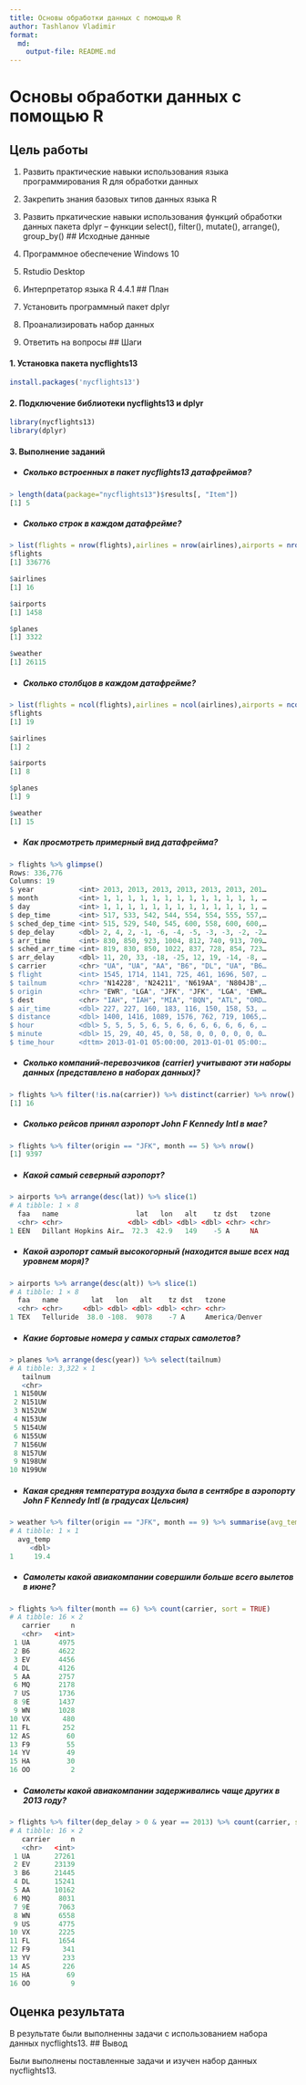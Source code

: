 ```yaml
---
title: Основы обработки данных с помощью R
author: Tashlanov Vladimir
format:
  md:
    output-file: README.md
---
```

# Основы обработки данных с помощью R

## Цель работы

1. Развить практические навыки использования языка программирования R для обработки данных 
2. Закрепить знания базовых типов данных языка R 
3. Развить пркатические навыки использования функций обработки данных пакета dplyr – функции select(), filter(), mutate(), arrange(), group_by()
## Исходные данные

1. Программное обеспечение Windows 10
2. Rstudio Desktop
3. Интерпретатор языка R 4.4.1
## План

1. Установить программный пакет dplyr
2. Проанализировать набор данных
3. Ответить на вопросы
## Шаги

#### 1. Установка пакета nycflights13
```r
install.packages('nycflights13')
```
#### 2. Подключение библиотеки nycflights13 и dplyr
```r
library(nycflights13)
library(dplyr)
```
#### 3. Выполнение заданий

* ##### Сколько встроенных в пакет nycflights13 датафреймов?
```r
> length(data(package="nycflights13")$results[, "Item"])
[1] 5
```
* ##### Сколько строк в каждом датафрейме?
```r
> list(flights = nrow(flights),airlines = nrow(airlines),airports = nrow(airports),planes = nrow(planes),weather = nrow(weather))
$flights
[1] 336776

$airlines
[1] 16

$airports
[1] 1458

$planes
[1] 3322

$weather
[1] 26115
```
* ##### Сколько столбцов в каждом датафрейме?
```r
> list(flights = ncol(flights),airlines = ncol(airlines),airports = ncol(airports),planes = ncol(planes),weather = ncol(weather))
$flights
[1] 19

$airlines
[1] 2

$airports
[1] 8

$planes
[1] 9

$weather
[1] 15
```
* ##### Как просмотреть примерный вид датафрейма?
```r
> flights %>% glimpse()
Rows: 336,776
Columns: 19
$ year           <int> 2013, 2013, 2013, 2013, 2013, 2013, 201…
$ month          <int> 1, 1, 1, 1, 1, 1, 1, 1, 1, 1, 1, 1, 1, …
$ day            <int> 1, 1, 1, 1, 1, 1, 1, 1, 1, 1, 1, 1, 1, …
$ dep_time       <int> 517, 533, 542, 544, 554, 554, 555, 557,…
$ sched_dep_time <int> 515, 529, 540, 545, 600, 558, 600, 600,…
$ dep_delay      <dbl> 2, 4, 2, -1, -6, -4, -5, -3, -3, -2, -2…
$ arr_time       <int> 830, 850, 923, 1004, 812, 740, 913, 709…
$ sched_arr_time <int> 819, 830, 850, 1022, 837, 728, 854, 723…
$ arr_delay      <dbl> 11, 20, 33, -18, -25, 12, 19, -14, -8, …
$ carrier        <chr> "UA", "UA", "AA", "B6", "DL", "UA", "B6…
$ flight         <int> 1545, 1714, 1141, 725, 461, 1696, 507, …
$ tailnum        <chr> "N14228", "N24211", "N619AA", "N804JB",…
$ origin         <chr> "EWR", "LGA", "JFK", "JFK", "LGA", "EWR…
$ dest           <chr> "IAH", "IAH", "MIA", "BQN", "ATL", "ORD…
$ air_time       <dbl> 227, 227, 160, 183, 116, 150, 158, 53, …
$ distance       <dbl> 1400, 1416, 1089, 1576, 762, 719, 1065,…
$ hour           <dbl> 5, 5, 5, 5, 6, 5, 6, 6, 6, 6, 6, 6, 6, …
$ minute         <dbl> 15, 29, 40, 45, 0, 58, 0, 0, 0, 0, 0, 0…
$ time_hour      <dttm> 2013-01-01 05:00:00, 2013-01-01 05:00:…
```
* ##### Сколько компаний-перевозчиков (carrier) учитывают эти наборы данных (представлено в наборах данных)?
```r
> flights %>% filter(!is.na(carrier)) %>% distinct(carrier) %>% nrow()
[1] 16
```
* ##### Сколько рейсов принял аэропорт John F Kennedy Intl в мае?
```r
> flights %>% filter(origin == "JFK", month == 5) %>% nrow()
[1] 9397
```
* ##### Какой самый северный аэропорт?
```r
> airports %>% arrange(desc(lat)) %>% slice(1)
# A tibble: 1 × 8
  faa   name                   lat   lon   alt    tz dst   tzone
  <chr> <chr>                <dbl> <dbl> <dbl> <dbl> <chr> <chr>
1 EEN   Dillant Hopkins Air…  72.3  42.9   149    -5 A     NA
```
* ##### Какой аэропорт самый высокогорный (находится выше всех над уровнем моря)?
```r
> airports %>% arrange(desc(alt)) %>% slice(1)
# A tibble: 1 × 8
  faa   name        lat   lon   alt    tz dst   tzone         
  <chr> <chr>     <dbl> <dbl> <dbl> <dbl> <chr> <chr>         
1 TEX   Telluride  38.0 -108.  9078    -7 A     America/Denver
```
* ##### Какие бортовые номера у самых старых самолетов?
```r
> planes %>% arrange(desc(year)) %>% select(tailnum)
# A tibble: 3,322 × 1
   tailnum
   <chr>  
 1 N150UW 
 2 N151UW 
 3 N152UW 
 4 N153UW 
 5 N154UW 
 6 N155UW 
 7 N156UW 
 8 N157UW 
 9 N198UW 
10 N199UW
```
* ##### Какая средняя температура воздуха была в сентябре в аэропорту John F Kennedy Intl (в градусах Цельсия)
```r
> weather %>% filter(origin == "JFK", month == 9) %>% summarise(avg_temp = mean((temp - 32) * 5 / 9, na.rm = TRUE))
# A tibble: 1 × 1
  avg_temp
     <dbl>
1     19.4
```
* ##### Самолеты какой авиакомпании совершили больше всего вылетов в июне?
```r
> flights %>% filter(month == 6) %>% count(carrier, sort = TRUE)
# A tibble: 16 × 2
   carrier     n
   <chr>   <int>
 1 UA       4975
 2 B6       4622
 3 EV       4456
 4 DL       4126
 5 AA       2757
 6 MQ       2178
 7 US       1736
 8 9E       1437
 9 WN       1028
10 VX        480
11 FL        252
12 AS         60
13 F9         55
14 YV         49
15 HA         30
16 OO          2
```
* ##### Самолеты какой авиакомпании задерживались чаще других в 2013 году?
```r
> flights %>% filter(dep_delay > 0 & year == 2013) %>% count(carrier, sort = TRUE)
# A tibble: 16 × 2
   carrier     n
   <chr>   <int>
 1 UA      27261
 2 EV      23139
 3 B6      21445
 4 DL      15241
 5 AA      10162
 6 MQ       8031
 7 9E       7063
 8 WN       6558
 9 US       4775
10 VX       2225
11 FL       1654
12 F9        341
13 YV        233
14 AS        226
15 HA         69
16 OO          9
```
## Оценка результата

В результате были выполненны задачи с использованием набора данных nycflights13.
## Вывод

Были выполнены поставленные задачи и изучен набор данных nycflights13.
